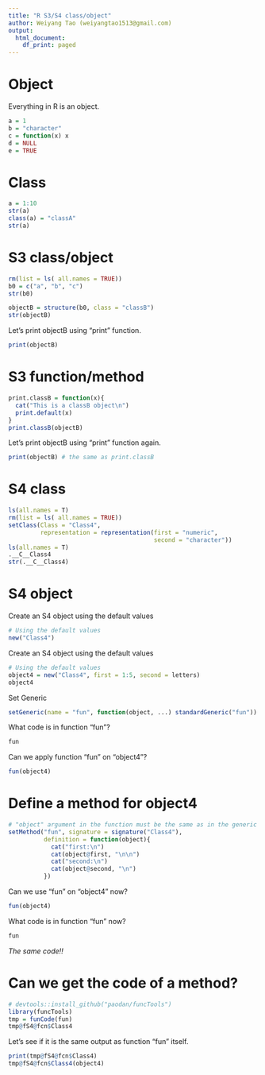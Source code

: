 ```yaml
---
title: "R S3/S4 class/object"
author: Weiyang Tao (weiyangtao1513@gmail.com)
output:
  html_document:
    df_print: paged
---
```

# Object
Everything in R is an object.

```r
a = 1
b = "character"
c = function(x) x
d = NULL
e = TRUE

```

# Class

```r
a = 1:10
str(a)
class(a) = "classA"
str(a)
```

# S3 class/object

```r
rm(list = ls( all.names = TRUE))
b0 = c("a", "b", "c")
str(b0)

objectB = structure(b0, class = "classB")
str(objectB)
```
Let's print objectB using "print" function.
```r
print(objectB)
```


# S3 function/method
```r
print.classB = function(x){
  cat("This is a classB object\n")
  print.default(x)
}
print.classB(objectB)
```

Let's print objectB using "print" function again.
```r
print(objectB) # the same as print.classB
```



# S4 class

```r
ls(all.names = T)
rm(list = ls( all.names = TRUE))
setClass(Class = "Class4", 
         representation = representation(first = "numeric",
                                         second = "character"))
ls(all.names = T)
.__C__Class4
str(.__C__Class4)
```

# S4 object
Create an S4 object using the default values
```r
# Using the default values
new("Class4")
```
Create an S4 object using the default values
```r
# Using the default values
object4 = new("Class4", first = 1:5, second = letters)
object4
```

Set Generic
```r
setGeneric(name = "fun", function(object, ...) standardGeneric("fun"))
```
What code is in function "fun"?
```r
fun
```

Can we apply function "fun" on "object4"?
```r
fun(object4)
```

# Define a method for object4
```r
# "object" argument in the function must be the same as in the generic
setMethod("fun", signature = signature("Class4"), 
          definition = function(object){
            cat("first:\n")
            cat(object@first, "\n\n")
            cat("second:\n")
            cat(object@second, "\n")
          })
```


Can we use "fun" on "object4" now?
```r
fun(object4)
```


What code is in function "fun" now?
```r
fun
```
*The same code!! *

# Can we get the code of a method?

```r
# devtools::install_github("paodan/funcTools")
library(funcTools)
tmp = funCode(fun)
tmp@fS4@fcn$Class4
```
Let's see if it is the same output as function "fun" itself.
```r
print(tmp@fS4@fcn$Class4)
tmp@fS4@fcn$Class4(object4)
```

